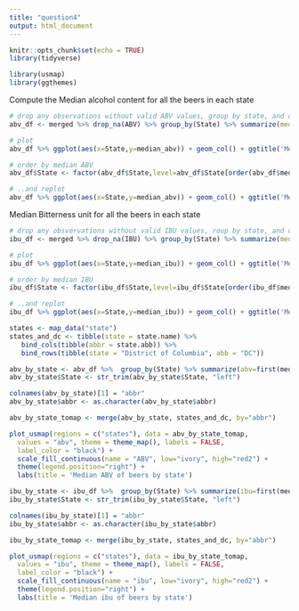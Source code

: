 ```yaml
---
title: "question4"
output: html_document
---
```


```r
knitr::opts_chunk$set(echo = TRUE)
library(tidyverse)

library(usmap)
library(ggthemes)

```

Compute the Median alcohol content for all the beers in each state
```r
# drop any observations without valid ABV values, group by state, and compute the median
abv_df <- merged %>% drop_na(ABV) %>% group_by(State) %>% summarize(median_abv = median(ABV)) 

# plot
abv_df %>% ggplot(aes(x=State,y=median_abv)) + geom_col() + ggtitle('Median ABV by state')

# order by median ABV
abv_df$State <- factor(abv_df$State,level=abv_df$State[order(abv_df$median_abv,decreasing=TRUE)])

# ..and replot
abv_df %>% ggplot(aes(x=State,y=median_abv)) + geom_col() + ggtitle('Median ABV by state')
```

Median Bitterness unit for all the beers in each state
```r
# drop any obsvervations without valid IBU values, roup by state, and compute the median
ibu_df <- merged %>% drop_na(IBU) %>% group_by(State) %>% summarize(median_ibu = median(IBU)) 

# plot
ibu_df %>% ggplot(aes(x=State,y=median_ibu)) + geom_col() + ggtitle('Median IBU by state')

# order by median IBU
ibu_df$State <- factor(ibu_df$State,level=ibu_df$State[order(ibu_df$median_ibu,decreasing=TRUE)])

# ..and replot
ibu_df %>% ggplot(aes(x=State,y=median_ibu)) + geom_col() + ggtitle('Median IBU by state')
```

```r
states <- map_data("state")
states_and_dc <- tibble(state = state.name) %>%
   bind_cols(tibble(abbr = state.abb)) %>% 
   bind_rows(tibble(state = "District of Columbia", abb = "DC"))
```

```r
abv_by_state <- abv_df %>%  group_by(State) %>% summarize(abv=first(median_abv))
abv_by_state$State <- str_trim(abv_by_state$State, "left")

colnames(abv_by_state)[1] = "abbr"
abv_by_state$abbr <- as.character(abv_by_state$abbr)

abv_by_state_tomap <- merge(abv_by_state, states_and_dc, by="abbr")

plot_usmap(regions = c("states"), data = abv_by_state_tomap,
  values = "abv", theme = theme_map(), labels = FALSE,
  label_color = "black") +
  scale_fill_continuous(name = "ABV", low="ivory", high="red2") +
  theme(legend.position="right") +
  labs(title = 'Median ABV of beers by state')
```

```r
ibu_by_state <- ibu_df %>%  group_by(State) %>% summarize(ibu=first(median_ibu))
ibu_by_state$State <- str_trim(ibu_by_state$State, "left")

colnames(ibu_by_state)[1] = "abbr"
ibu_by_state$abbr <- as.character(ibu_by_state$abbr)

ibu_by_state_tomap <- merge(ibu_by_state, states_and_dc, by="abbr")

plot_usmap(regions = c("states"), data = ibu_by_state_tomap,
  values = "ibu", theme = theme_map(), labels = FALSE,
  label_color = "black") +
  scale_fill_continuous(name = "ibu", low="ivory", high="red2") +
  theme(legend.position="right") +
  labs(title = 'Median ibu of beers by state')
```
























